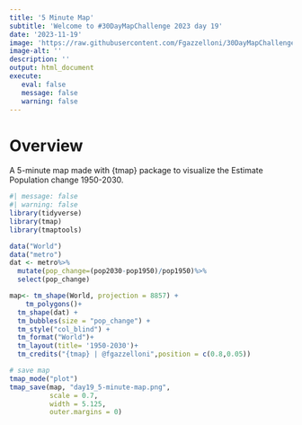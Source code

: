 ```yaml
---
title: '5 Minute Map'
subtitle: 'Welcome to #30DayMapChallenge 2023 day 19'
date: '2023-11-19'
image: 'https://raw.githubusercontent.com/Fgazzelloni/30DayMapChallenge/master/2023/day19_5-minute-map/day19_5-minute-map.png'
image-alt: ''
description: ''
output: html_document
execute: 
   eval: false
   message: false
   warning: false
---
```



# Overview

A 5-minute map made with {tmap} package to visualize the Estimate Population change 1950-2030.

```r
#| message: false
#| warning: false
library(tidyverse)
library(tmap)
library(tmaptools)
```

```r
data("World")
data("metro")
dat <- metro%>%
  mutate(pop_change=(pop2030-pop1950)/pop1950)%>%
  select(pop_change)
```


```r
map<- tm_shape(World, projection = 8857) +
    tm_polygons()+
  tm_shape(dat) + 
  tm_bubbles(size = "pop_change") +
  tm_style("col_blind") +
  tm_format("World")+
  tm_layout(title= '1950-2030')+
  tm_credits("{tmap} | @fgazzelloni",position = c(0.8,0.05))
```


```r
# save map
tmap_mode("plot")
tmap_save(map, "day19_5-minute-map.png", 
          scale = 0.7, 
          width = 5.125, 
          outer.margins = 0)
```


